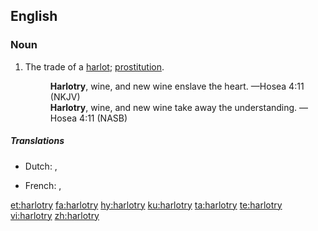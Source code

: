 ==English==

===Noun===
{{en-noun|~|harlotries}}

# The trade of a [[harlot]]; [[prostitution]].
#: '''Harlotry''', wine, and new wine enslave the heart. —Hosea 4:11 (NKJV)
#: '''Harlotry''', wine, and new wine take away the understanding. —Hosea 4:11 (NASB)

=====Translations=====
{{trans-top|The trade of a harlot; prostitution.}}
* Dutch: {{t|nl|hoererij}},{{t+|nl|prostitutie}}
{{trans-mid}}
* French: {{t+|fr|prostitution|f}},{{t|fr|putasserie|f}}
{{trans-bottom}}

[[et:harlotry]]
[[fa:harlotry]]
[[hy:harlotry]]
[[ku:harlotry]]
[[ta:harlotry]]
[[te:harlotry]]
[[vi:harlotry]]
[[zh:harlotry]]